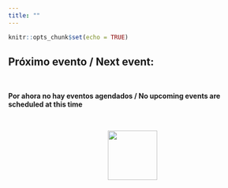 ```yaml
---
title: ""
---
```


```r
knitr::opts_chunk$set(echo = TRUE)
```

## **Próximo evento / Next event:**

\

**Por ahora no hay eventos agendados / No upcoming events are scheduled at this time**

\

<center>![](images/logo_final.png){width="100"}</center>
